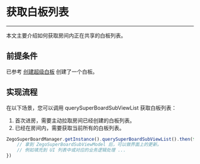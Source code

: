 # 获取白板列表

- - -

本文主要介绍如何获取房间内正在共享的白板列表。

## 前提条件

已参考 [创建超级白板](../Quick%20Start/create%20white%20board.mdx) 创建了一个白板。

## 实现流程

在以下场景，您可以调用 querySuperBoardSubViewList 获取白板列表：

1. 首次进房，需要主动拉取房间已经创建的白板列表。
2. 已经在房间内，需要获取当前所有的白板列表。

```javascript
ZegoSuperBoardManager.getInstance().querySuperBoardSubViewList().then(function(zegoSuperBoardSubViewModelList){
    // 拿到 ZegoSuperBoardSubViewModel 后，可以做界面上的更新。
    // 例如填充到 UI 列表中或对应的业务逻辑处理 ...
})
```
